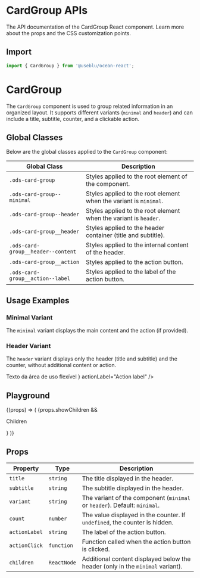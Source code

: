 
<Meta title="Components/CardGroup" component={RenderCardGroup} />

# CardGroup APIs

The API documentation of the CardGroup React component. Learn more about the props and the CSS customization points.

## Import

```javascript
import { CardGroup } from '@useblu/ocean-react';
```

# CardGroup

The `CardGroup` component is used to group related information in an organized layout. It supports different variants (`minimal` and `header`) and can include a title, subtitle, counter, and a clickable action.

## Global Classes

Below are the global classes applied to the `CardGroup` component:

| Global Class                       | Description                                                       |
| ---------------------------------- | ----------------------------------------------------------------- |
| `.ods-card-group`                  | Styles applied to the root element of the component.              |
| `.ods-card-group--minimal`         | Styles applied to the root element when the variant is `minimal`. |
| `.ods-card-group--header`          | Styles applied to the root element when the variant is `header`.  |
| `.ods-card-group__header`          | Styles applied to the header container (title and subtitle).      |
| `.ods-card-group__header--content` | Styles applied to the internal content of the header.             |
| `.ods-card-group__action`          | Styles applied to the action button.                              |
| `.ods-card-group__action--label`   | Styles applied to the label of the action button.                 |

## Usage Examples

### Minimal Variant

The `minimal` variant displays the main content and the action (if provided).

<Canvas withSource="open" withToolbar>
  <Story name="minimal">
    <RenderCardGroup
      title="Title"
      subtitle="Subtitle"
      count={0}
      actionLabel="Action label"
    />
  </Story>
</Canvas>

### Header Variant

The `header` variant displays only the header (title and subtitle) and the counter, without additional content or action.

<Canvas withSource="open" withToolbar>
  <Story name="header">
    <RenderCardGroup
      title="Title"
      subtitle="Subtitle"
      count={0}
      variant="header"
    />
  </Story>
</Canvas>

<Canvas withSource="open" withToolbar>
  <Story name="children">
    <RenderCardGroup
      title="Title"
      subtitle="Subtitulo"
      count={10}
      children={
        <div style={{ padding: '16px' }}>Texto da área de uso flexível</div>
      }
      actionLabel="Action label"
    />
  </Story>
</Canvas>

## Playground

<Canvas>
  <Story
    name="playground"
    args={{
      actionLabel: 'Call to Action',
    }}
    argTypes={{
      showChildren: {
        control: 'boolean',
        defaultValue: true,
      },
    }}
  >
    {(props) => (
      <RenderCardGroup {...props}>
        {props.showChildren && <p style={{ padding: '16px' }}>Children</p>}
      </RenderCardGroup>
    )}
  </Story>
</Canvas>

## Props

| Property      | Type        | Description                                                                    |
| ------------- | ----------- | ------------------------------------------------------------------------------ |
| `title`       | `string`    | The title displayed in the header.                                             |
| `subtitle`    | `string`    | The subtitle displayed in the header.                                          |
| `variant`     | `string`    | The variant of the component (`minimal` or `header`). Default: `minimal`.      |
| `count`       | `number`    | The value displayed in the counter. If `undefined`, the counter is hidden.     |
| `actionLabel` | `string`    | The label of the action button.                                                |
| `actionClick` | `function`  | Function called when the action button is clicked.                             |
| `children`    | `ReactNode` | Additional content displayed below the header (only in the `minimal` variant). |

